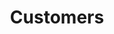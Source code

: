 ---
title: Customers
nav_title: Installation
description: Create a new Next.js application with the `create-next-app` CLI, and set up TypeScript, ESLint, and Module Path Aliases.
---
